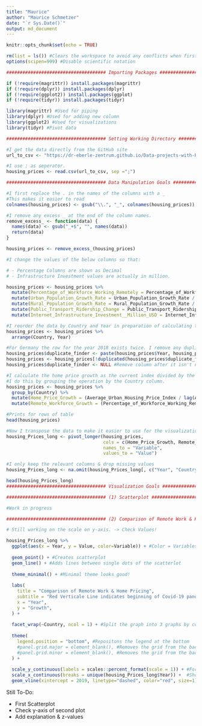 ```yaml
---
title: "Maurice"
author: "Maurice Schmetzer"
date: "`r Sys.Date()`"
output: md_document
---
```


```r
knitr::opts_chunk$set(echo = TRUE)
```



```r
rm(list = ls()) #Clears the workspace to avoid any conflicts when first running the code
options(scipen=999) #Disable scientific notation

##################################### Importing Packages #####################################

if (!require(magrittr)) install.packages(magrittr)
if (!require(dplyr)) install.packages(dplyr)
if (!require(ggplot2)) install.packages(ggplot)
if (!require(tidyr)) install.packages(tidyr)

library(magrittr) #Used for piping
library(dplyr) #Used for adding new column  
library(ggplot2) #Used for visualizations
library(tidyr) #Pivot data

##################################### Setting Working Directory #####################################

#I get the data directly from the GitHub site
url_to_csv <- "https://dr-eberle-zentrum.github.io/Data-projects-with-R-and-GitHub/Projects/Deeznis/Housing_prices.csv"

#I use ; as seperator.
housing_prices <- read.csv(url_to_csv, sep =";")

##################################### Data Manipulation Goals #####################################

#I first replace the . in the names of the columns with a _
#This makes it easier to read
colnames(housing_prices) <- gsub("\\.", "_", colnames(housing_prices))

#I remove any excess _ at the end of the column names.
remove_excess_ <- function(data) {
  names(data) <- gsub("_+$", "", names(data))
  return(data)
}

housing_prices <- remove_excess_(housing_prices)

#I change the values of the below columns so that:

# - Percentage Columns are shown as Decimal
# - Infrastructure Investment values are actually in million. 

housing_prices <- housing_prices %>%
  mutate(Percentage_of_Workforce_Working_Remotely = Percentage_of_Workforce_Working_Remotely / 100) %>%
  mutate(Urban_Population_Growth_Rate = Urban_Population_Growth_Rate / 100) %>%
  mutate(Rural_Population_Growth_Rate = Rural_Population_Growth_Rate / 100) %>%
  mutate(Public_Transport_Ridership_Change = Public_Transport_Ridership_Change / 100) %>%
  mutate(Internet_Infrastructure_Investment__Million_USD = Internet_Infrastructure_Investment__Million_USD * 1000000)

#I reorder the data by Country and Year in preparation of calculating the home price growth
housing_prices <- housing_prices %>%
  arrange(Country, Year)

#For Germany the row for the year 2018 exists twice. I remove any duplicate values for the columns Year and Country
housing_prices$duplicate_finder <- paste(housing_prices$Year, housing_prices$Country, sep = "-")
housing_prices <- housing_prices[!duplicated(housing_prices$duplicate_finder), ]
housing_prices$duplicate_finder <- NULL #Remove column after it isn't needed anymore

#I calculate the home price growth as the current index divided by the lagged index - 1 for each country.
#I do this by grouping the operation by the Country column.
housing_prices <- housing_prices %>% 
  group_by(Country) %>% 
  mutate(Home_Price_Growth = (Average_Urban_Housing_Price_Index / lag(Average_Urban_Housing_Price_Index)) - 1) %>%
  mutate(Remote_Workforce_Growth = (Percentage_of_Workforce_Working_Remotely / lag(Percentage_of_Workforce_Working_Remotely)) - 1)

#Prints for rows of table
head(housing_prices)

#Now I transpose the data to make it easier to use for the visualization goals.
housing_Prices_long <- pivot_longer(housing_prices, 
                                    cols = c(Home_Price_Growth, Remote_Workforce_Growth), 
                                    names_to = "Variable",
                                    values_to = "Value")

#I only keep the relevant columns & drop missing values
housing_Prices_long <- na.omit(housing_Prices_long[, c("Year", "Country", "Variable", "Value")])

head(housing_Prices_long)
##################################### Visualization Goals #####################################

##################################### (1) Scatterplot #####################################

#Work in progress

##################################### (2) Comparison of Remote Work & Home Pricing #####################################

# Still working on the scale on y-axis. -> Check Values! 

housing_Prices_long %>%
  ggplot(aes(x = Year, y = Value, color=Variable)) + #Color = Variables distinguishes between the two variables that are plotted
  
  geom_point() + #Creates scatterplot
  geom_line() + #Adds lines between single dots of the scatterlot
  
  theme_minimal() + #Minimal theme looks good!
  
  labs(
    title = "Comparison of Remote Work & Home Pricing",
    subtitle = "Red Verticale Line indicates beginning of Covid-19 pandemic",
    x = "Year",
    y = "Growth",
  ) +
  
  facet_wrap(~Country, ncol = 1) + #Split the graph into 3 graphs by country but formats the plot as 1 column & 3 rows.
  
  theme(
    legend.position = "bottom", #Repositons the legend at the bottom
    #panel.grid.major = element_blank(), #Removes the grid from the background
    #panel.grid.minor = element_blank(), #Removes the grid from the background
  ) + 
  
  scale_y_continuous(labels = scales::percent_format(scale = 1)) + #Formats the values on the y-axis as percentage.
  scale_x_continuous(breaks = unique(housing_Prices_long$Year)) +  #Shows each year on the x-axis. 
  geom_vline(xintercept = 2019, linetype="dashed", color="red", size=1) # Highlighting the year of the Covid-19 pandemic.
```


Still To-Do:

- First Scatterplot
- Check y-axis of second plot
- Add explanation & z-values